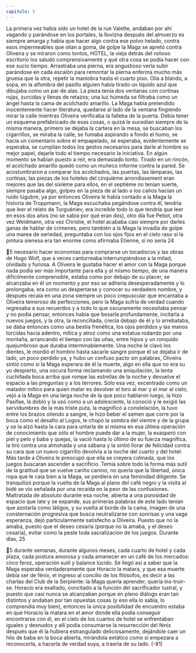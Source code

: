 ```yaml
---
capitulo: 5
---
```


La primera vez había sido un hotel de la rue Valette, andaban por ahí
vagando y parándose en los portales, la llovizna después del almuerzo es
siempre amarga y había que hacer algo contra ese polvo helado, contra esos
impermeables que olían a goma, de golpe la Maga se apretó contra Oliveira y se
miraron como tontos, HOTEL, la vieja detrás del roñoso escritorio los saludó
comprensivamente y qué otra cosa se podía hacer con ese sucio tiempo.
Arrastraba una pierna, era angustioso verla subir parándose en cada escalón
para remontar la pierna enferma mucho más gruesa que la otra, repetir la
maniobra hasta el cuarto piso. Olía a blando, a sopa, en la alfombra del pasillo
alguien había tirado un líquido azul que dibujaba como un par de alas. La pieza
tenía dos ventanas con cortinas rojas, zurcidas y llenas de retazos; una luz
húmeda se filtraba como un ángel hasta la cama de acolchado amarillo.
La Maga había pretendido inocentemente hacer literatura, quedarse al lado de
la ventana fingiendo mirar la calle mientras Oliveira verificaba la falleba de la
puerta. Debía tener un esquema prefabricado de esas cosas, o quizá le sucedían
siempre de la misma manera, primero se dejaba la cartera en la mesa, se
buscaban los cigarrillos, se miraba la calle, se fumaba aspirando a fondo el humo,
se hacía un comentario sobre el empapelado, se esperaba, evidentemente se
esperaba, se cumplían todos los gestos necesarios para darle al hombre su mejor
papel, dejarle todo el tiempo necesario la iniciativa. En algún momento se habían
puesto a reír, era demasiado tonto. Tirado en un rincón, el acolchado amarillo
quedó como un muñeco informe contra la pared.
Se acostumbraron a comparar los acolchados, las puertas, las lámparas, las
cortinas; las piezas de los hoteles del cinquième arrondissement eran mejores que
las del sixième para ellos, en el septième no tenían suerte, siempre pasaba algo,
golpes en la pieza de al lado o los caños hacían un ruido lúgubre, ya por entonces
Oliveira le había contado a la Maga la historia de Troppmann, la Maga
escuchaba pegándose contra él, tendría que leer el relato de Turguéniev, era
increíble todo lo que tendría que leer en esos dos años (no se sabía por qué eran
dos), otro día fue Petiot, otra vez Weidmann, otra vez Christie, el hotel acababa
casi siempre por darles ganas de hablar de crímenes, pero también a la Maga la
invadía de golpe una marea de seriedad, preguntaba con los ojos fijos en el cielo
raso si la pintura sienesa era tan enorme como afirmaba Etienne, si no sería
24

5
necesario hacer economías para comprarse un tocadiscos y las obras de Hugo
Wolf, que a veces canturreaba interrumpiéndose a la mitad, olvidada y furiosa. A
Oliveira le gustaba hacer el amor con la Maga porque nada podía ser más
importante para ella y al mismo tiempo, de una manera difícilmente
comprensible, estaba como por debajo de su placer, se alcanzaba en él un
momento y por eso se adhería desesperadamente y lo prolongaba, era como un
despertarse y conocer su verdadero nombre, y después recaía en una zona
siempre un poco crepuscular que encantaba a Oliveira temeroso de perfecciones,
pero la Maga sufría de verdad cuando regresaba a sus recuerdos y a todo lo que
oscuramente necesitaba pensar y no podía pensar, entonces había que besarla
profundamente, incitarla a nuevos juegos, y la otra, la reconciliada, crecía debajo
de él y lo arrebataba, se daba entonces como una bestia frenética, los ojos
perdidos y las manos torcidas hacia adentro, mítica y atroz como una estatua
rodando por una montaña, arrancando el tiempo con las uñas, entre hipos y un
ronquido quejumbroso que duraba interminablemente. Una noche le clavó los
dientes, le mordió el hombro hasta sacarle sangre porque él se dejaba ir de lado,
un poco perdido ya, y hubo un confuso pacto sin palabras, Oliveira sintió como
si la Maga esperara de él la muerte, algo en ella que no era su yo despierto, una
oscura forma reclamando una aniquilación, la lenta cuchillada boca arriba que
rompe las estrellas de la noche y devuelve el espacio a las preguntas y a los
terrores. Sólo esa vez, excentrado como un matador mítico para quien matar es
devolver el toro al mar y el mar al cielo, vejó a la Maga en una larga noche de la
que poco hablaron luego, la hizo Pasifae, la dobló y la usó como a un
adolescente, la conoció y le exigió las servidumbres de la más triste puta, la
magnificó a constelación, la tuvo entre los brazos oliendo a sangre, le hizo beber
el semen que corre por la boca como el desafío al Logos, le chupó la sombra del
vientre y de la grupa y se la alzó hasta la cara para untarla de sí misma en esa
última operación de conocimiento que sólo el hombre puede dar a la mujer, la
exasperó con piel y pelo y baba y quejas, la vació hasta lo último de su fuerza
magnífica, la tiró contra una almohada y una sábana y la sintió llorar de felicidad
contra su cara que un nuevo cigarrillo devolvía a la noche del cuarto y del hotel.
Más tarde a Oliveira le preocupó que ella se creyera colmada, que los juegos
buscaran ascender a sacrificio. Temía sobre todo la forma más sutil de la gratitud
que se vuelve cariño canino, no quería que la libertad, única ropa que le caía bien
a la Maga, se perdiera en una feminidad diligente. Se tranquilizó porque la
vuelta de la Maga al plano del café negro y la visita al bidé se vio señalada por
una recaída en la peor de las confusiones. Maltratada de absoluto durante esa
noche, abierta a una porosidad de espacio que late y se expande, sus primeras
palabras de este lado tenían que azotarla como látigos, y su vuelta al borde de la
cama, imagen de una consternación progresiva que busca neutralizarse con
sonrisas y una vaga esperanza, dejó particularmente satisfecho a Oliveira. Puesto
que no la amaba, puesto que el deseo cesaría (porque no la amaba, y el deseo
cesaría), evitar como la peste toda sacralización de los juegos. Durante días,
25

5
durante semanas, durante algunos meses, cada cuarto de hotel y cada plaza, cada
postura amorosa y cada amanecer en un café de los mercados: circo feroz,
operación sutil y balance lúcido. Se llegó así a saber que la Maga esperaba
verdaderamente que Horacio la matara, y que esa muerte debía ser de fénix, el
ingreso al concilio de los filósofos, es decir a las charlas del Club de la Serpiente:
la Maga quería aprender, quería ins-truir-se. Horacio era exaltado, concitado a la
función del sacrificador lustral, y puesto que casi nunca se alcanzaban porque en
pleno diálogo eran tan distintos y andaban por tan opuestas cosas (y eso ella lo
sabía, lo comprendía muy bien), entonces la única posibilidad de encuentro
estaba en que Horacio la matara en el amor donde ella podía conseguir
encontrarse con él, en el cielo de los cuartos de hotel se enfrentaban iguales y
desnudos y allí podía consumarse la resurrección del fénix después que él la
hubiera estrangulado deliciosamente, dejándole caer un hilo de baba en la boca
abierta, mirándola extático como si empezara a reconocerla, a hacerla de verdad
suya, a traerla de su lado.
(-81)
